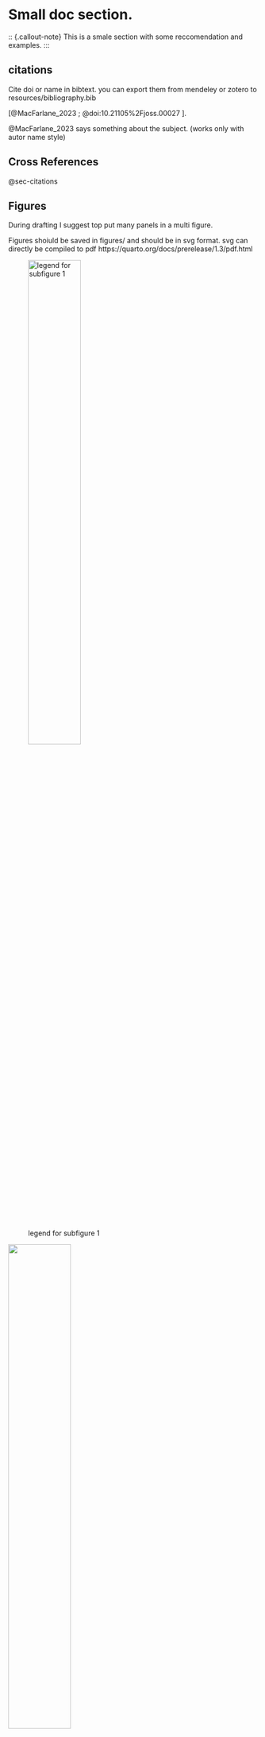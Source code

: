 
# Small doc section.

<!-- 
Put comments around the whole section if no longer used
-->

:: {.callout-note}
This is a smale section with some reccomendation and examples.
::: 



## citations {#sec-citations}
Cite doi or name in bibtext. you can export them from mendeley or zotero to resources/bibliography.bib

 [@MacFarlane_2023 ; @doi:10.21105%2Fjoss.00027 ].

@MacFarlane_2023 says something about the subject. (works only with autor name style)

## Cross References

@sec-citations


## Figures
During drafting I suggest top put many panels in a multi figure.

Figures shoiuld be saved in figures/ and should be in svg format.
svg can directly be compiled to pdf https://quarto.org/docs/prerelease/1.3/pdf.html


::: {#fig-example layout-ncol=2}


![legend for subfigure 1](https://allisonhorst.github.io/palmerpenguins/logo.png){#fig-logo width=50%}

![](https://allisonhorst.github.io/palmerpenguins/reference/figures/culmen_depth.png){#fig-culmen width=50%}



Finally all thext would be in a single caption but during the drafting it is easier to have it in each subfigure.
The space after this line is very important!!

:::



Ref whole figure with @fig-example
Ref panel with @fig-culmen

The advantage is that if we change pannels e.g. man figure/ suplementary figure the numbering will be updated automatically.

## Writing guidelines:
1. Use as many empty lines as necessary.
1. new line after each sentence, to make your live with Git easier. 
   - Don't break after abreviations like `Fig. `. Use [special spaces](https://www.tutorialspoint.com/online_markdown_editor.php) to distinguish them.
2. Advanced: use [semantic line breaks](https://sembr.org/). 
